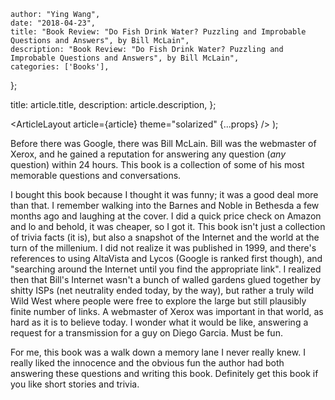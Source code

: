 
    author: "Ying Wang",
    date: "2018-04-23",
    title: "Book Review: "Do Fish Drink Water? Puzzling and Improbable Questions and Answers", by Bill McLain",
    description: "Book Review: "Do Fish Drink Water? Puzzling and Improbable Questions and Answers", by Bill McLain",
    categories: ['Books'],
};

  title: article.title,
  description: article.description,
};

  <ArticleLayout article={article} theme="solarized" {...props} />
);

Before there was Google, there was Bill McLain. Bill was the webmaster of Xerox, and he gained a reputation for answering any question (_any_ question) within 24 hours. This book is a collection of some of his most memorable questions and conversations.

I bought this book because I thought it was funny; it was a good deal more than that. I remember walking into the Barnes and Noble in Bethesda a few months ago and laughing at the cover. I did a quick price check on Amazon and lo and behold, it was cheaper, so I got it. This book isn't just a collection of trivia facts (it is), but also a snapshot of the Internet and the world at the turn of the millenium. I did not realize it was published in 1999, and there's references to using AltaVista and Lycos (Google is ranked first though), and "searching around the Internet until you find the appropriate link". I realized then that Bill's Internet wasn't a bunch of walled gardens glued together by shitty ISPs (net neutrality ended today, by the way), but rather a truly wild Wild West where people were free to explore the large but still plausibly finite number of links. A webmaster of Xerox was important in that world, as hard as it is to believe today. I wonder what it would be like, answering a request for a transmission for a guy on Diego Garcia. Must be fun.

For me, this book was a walk down a memory lane I never really knew. I really liked the innocence and the obvious fun the author had both answering these questions and writing this book. Definitely get this book if you like short stories and trivia.
